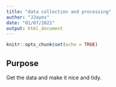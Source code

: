 ```yaml
---
title: "data collection and processing"
author: "JJayes"
date: "01/07/2021"
output: html_document
---
```


```r
knitr::opts_chunk$set(echo = TRUE)
```

## Purpose

Get the data and make it nice and tidy.

